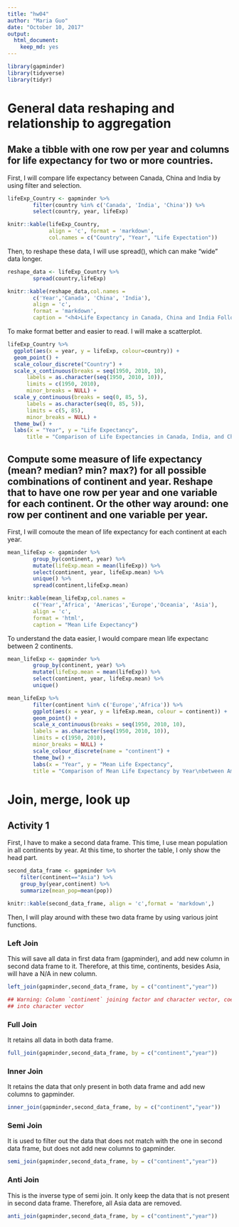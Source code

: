 ```yaml
---
title: "hw04"
author: "Maria Guo"
date: "October 10, 2017"
output: 
  html_document: 
    keep_md: yes
---
```


```r
library(gapminder)
library(tidyverse)
library(tidyr)
```

# General data reshaping and relationship to aggregation

## Make a tibble with one row per year and columns for life expectancy for two or more countries.

First, I will compare life expectancy between Canada, China and India by using filter and selection.

```r
lifeExp_Country <- gapminder %>%
        filter(country %in% c('Canada', 'India', 'China')) %>%
        select(country, year, lifeExp)

knitr::kable(lifeExp_Country, 
             align = 'c', format = 'markdown',
             col.names = c("Country", "Year", "Life Expectation"))
```

Then, to reshape these data, I will use spread(), which can make “wide” data longer.

```r
reshape_data <- lifeExp_Country %>%
        spread(country,lifeExp) 

knitr::kable(reshape_data,col.names = 
        c('Year','Canada', 'China', 'India'),
        align = 'c',
        format = 'markdown',
        caption = "<h4>Life Expectancy in Canada, China and India Followed by Year</h4>")
```

To make format better and easier to read. I will make a scatterplot.

```r
lifeExp_Country %>%
  ggplot(aes(x = year, y = lifeExp, colour=country)) + 
  geom_point() +
  scale_colour_discrete("Country") +
  scale_x_continuous(breaks = seq(1950, 2010, 10),
      labels = as.character(seq(1950, 2010, 10)),
      limits = c(1950, 2010),
      minor_breaks = NULL) +
  scale_y_continuous(breaks = seq(0, 85, 5),
      labels = as.character(seq(0, 85, 5)),
      limits = c(5, 85),
      minor_breaks = NULL) +
  theme_bw() + 
  labs(x = "Year", y = "Life Expectancy",
      title = "Comparison of Life Expectancies in Canada, India, and China")
```


## Compute some measure of life expectancy (mean? median? min? max?) for all possible combinations of continent and year. Reshape that to have one row per year and one variable for each continent. Or the other way around: one row per continent and one variable per year.

First, I will comoute the mean of life expectancy for each continent at each year.

```r
mean_lifeExp <- gapminder %>%
        group_by(continent, year) %>%
        mutate(lifeExp.mean = mean(lifeExp)) %>%
        select(continent, year, lifeExp.mean) %>%
        unique() %>%
        spread(continent,lifeExp.mean)

knitr::kable(mean_lifeExp,col.names = 
        c('Year','Africa', 'Americas','Europe','Oceania', 'Asia'),
        align = 'c',
        format = 'html', 
        caption = "Mean Life Expectancy")
```

To understand the data easier, I would compare mean life expectanc between 2 continents.


```r
mean_lifeExp <- gapminder %>%
        group_by(continent, year) %>%
        mutate(lifeExp.mean = mean(lifeExp)) %>%
        select(continent, year, lifeExp.mean) %>%
        unique() 

mean_lifeExp %>%
        filter(continent %in% c('Europe','Africa')) %>%
        ggplot(aes(x = year, y = lifeExp.mean, colour = continent)) +
        geom_point() +
        scale_x_continuous(breaks = seq(1950, 2010, 10),
        labels = as.character(seq(1950, 2010, 10)),
        limits = c(1950, 2010),
        minor_breaks = NULL) +
        scale_colour_discrete(name = "continent") +
        theme_bw() +
        labs(x = "Year", y = "Mean Life Expectancy",
        title = "Comparison of Mean Life Expectancy by Year\nbetween Americas and Africa")
```



# Join, merge, look up

## Activity 1

First, I have to make a second data frame. This time, I use mean population in all continents by year. At this time, to shorter the table, I only show the head part.
```r
second_data_frame <- gapminder %>% 
    filter(continent=="Asia") %>% 
    group_by(year,continent) %>% 
    summarize(mean_pop=mean(pop))

knitr::kable(second_data_frame, align = 'c',format = 'markdown',)
```

Then, I will play around with these two data frame by using various joint functions.

### Left Join
This will save all data in first data fram (gapminder), and add new column in second data frame to it. Therefore, at this time, continents, besides Asia, will have a N/A in new column.

```r
left_join(gapminder,second_data_frame, by = c("continent","year"))
```
```r
## Warning: Column `continent` joining factor and character vector, coercing
## into character vector
```


### Full Join

It retains all data in both data frame.
```r
full_join(gapminder,second_data_frame, by = c("continent","year"))
```
### Inner Join
It retains the data that only present in both data frame and add new columns to gapminder.
```r
inner_join(gapminder,second_data_frame, by = c("continent","year"))
```


### Semi Join
It is used to filter out the data that does not match with the one in second data frame, but does not add new columns to gapminder.

```r
semi_join(gapminder,second_data_frame, by = c("continent","year"))
```

### Anti Join

This is the inverse type of semi join. It only keep the data that is not present in second data frame. Therefore, all Asia data are removed.
```r
anti_join(gapminder,second_data_frame, by = c("continent","year"))
```





